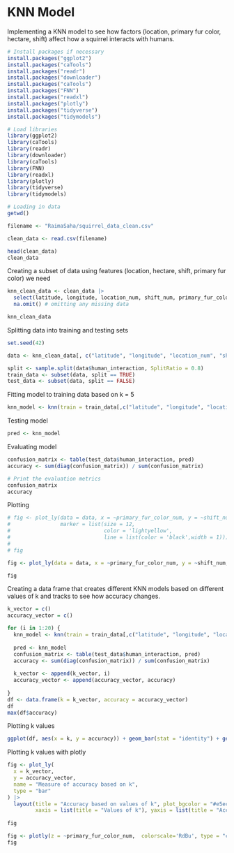 # KNN Model

Implementing a KNN model to see how factors (location, primary fur color, hectare, shift) affect how a squirrel interacts with humans.

```r
# Install packages if necessary
install.packages("ggplot2")
install.packages("caTools")
install.packages("readr")
install.packages("downloader")
install.packages("caTools")
install.packages("FNN")
install.packages("readxl")
install.packages("plotly")
install.packages("tidyverse")
install.packages("tidymodels")

# Load libraries
library(ggplot2)
library(caTools)
library(readr)
library(downloader)
library(caTools)
library(FNN)
library(readxl)
library(plotly)
library(tidyverse)
library(tidymodels)

# Loading in data
getwd()

filename <- "RaimaSaha/squirrel_data_clean.csv"

clean_data <- read.csv(filename)  

head(clean_data)
clean_data
```

Creating a subset of data using features (location, hectare, shift, primary fur color) we need

```r
knn_clean_data <- clean_data |>
  select(latitude, longitude, location_num, shift_num, primary_fur_color_num, human_interaction) |>
  na.omit() # omitting any missing data

knn_clean_data
```

Splitting data into training and testing sets

```r
set.seed(42)

data <- knn_clean_data[, c("latitude", "longitude", "location_num", "shift_num", "primary_fur_color_num", "human_interaction")]

split <- sample.split(data$human_interaction, SplitRatio = 0.8)
train_data <- subset(data, split == TRUE)
test_data <- subset(data, split == FALSE)
```

Fitting model to training data based on k = 5

```r
knn_model <- knn(train = train_data[,c("latitude", "longitude", "location_num", "shift_num", "primary_fur_color_num")], test = test_data[, c("latitude", "longitude", "location_num", "shift_num", "primary_fur_color_num")], cl = train_data$human_interaction, k = 5)
```

Testing model

```r
pred <- knn_model
```

Evaluating model

```r
confusion_matrix <- table(test_data$human_interaction, pred)
accuracy <- sum(diag(confusion_matrix)) / sum(confusion_matrix)

# Print the evaluation metrics
confusion_matrix
accuracy
```

Plotting

```r
# fig <- plot_ly(data = data, x = ~primary_fur_color_num, y = ~shift_num, type = 'scatter', mode = 'markers',alpha = 0.5, symbol = ~human_interaction, symbols = c('square','circle','square-dot','circle-dot'),
#                marker = list(size = 12,
#                              color = 'lightyellow',
#                              line = list(color = 'black',width = 1)))
# 
# fig

fig <- plot_ly(data = data, x = ~primary_fur_color_num, y = ~shift_num, type = 'bar', barmode = 'group',alpha = 0.5, color = ~human_interaction, symbols = c('square','circle','square-dot','circle-dot'))

fig


```

Creating a data frame that creates different KNN models based on different values of k and tracks to see how accuracy changes.

```r
k_vector = c()
accuracy_vector = c()

for (i in 1:20) {
  knn_model <- knn(train = train_data[,c("latitude", "longitude", "location_num", "shift_num", "primary_fur_color_num")], test = test_data[, c("latitude", "longitude", "location_num", "shift_num", "primary_fur_color_num")], cl = train_data$human_interaction, k = i)
  
  pred <- knn_model
  confusion_matrix <- table(test_data$human_interaction, pred)
  accuracy <- sum(diag(confusion_matrix)) / sum(confusion_matrix)
   
  k_vector <- append(k_vector, i)
  accuracy_vector <- append(accuracy_vector, accuracy)
  
}
df <- data.frame(k = k_vector, accuracy = accuracy_vector)
df
max(df$accuracy)
```

Plotting k values

```r
ggplot(df, aes(x = k, y = accuracy)) + geom_bar(stat = "identity") + geom_text(label = accuracy) 
```

Plotting k values with plotly

```r
fig <- plot_ly(
  x = k_vector,
  y = accuracy_vector,
  name = "Measure of accuracy based on k",
  type = "bar"
) |>
  layout(title = "Accuracy based on values of k", plot_bgcolor = "#e5ecf6",
         xaxis = list(title = "Values of k"), yaxis = list(title = "Accuracy levels"))
  
fig
```

```r
fig <- plotly(z = ~primary_fur_color_num,  colorscale='RdBu', type = "contour")
fig
```
